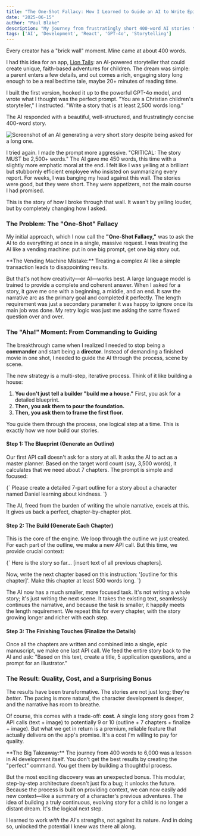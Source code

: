 ```yaml
---
title: "The One-Shot Fallacy: How I Learned to Guide an AI to Write Epic Children's Stories"
date: "2025-06-15"
author: "Paul Blake"
description: "My journey from frustratingly short 400-word AI stories to generating rich, 6,000-word adventures by changing my entire strategy."
tags: ['AI', 'Development', 'React', 'GPT-4o', 'Storytelling']
---
```



Every creator has a "brick wall" moment. Mine came at about 400 words.

I had this idea for an app, [Lion Tails](https://lions-tails.replit.app): an AI-powered storyteller that could create unique, faith-based adventures for children. The dream was simple: a parent enters a few details, and out comes a rich, engaging story long enough to be a real bedtime tale, maybe 20+ minutes of reading time.

I built the first version, hooked it up to the powerful GPT-4o model, and wrote what I thought was the perfect prompt. "You are a Christian children's storyteller," I instructed. "Write a story that is at least 2,500 words long."

The AI responded with a beautiful, well-structured, and frustratingly concise 400-word story.

<Image src="/lion_tails_error.png" alt="Screenshot of an AI generating a very short story despite being asked for a long one." />

I tried again. I made the prompt more aggressive. "CRITICAL: The story MUST be 2,500+ words." The AI gave me 450 words, this time with a slightly more emphatic moral at the end. I felt like I was yelling at a brilliant but stubbornly efficient employee who insisted on summarizing every report. For weeks, I was banging my head against this wall. The stories were good, but they were short. They were appetizers, not the main course I had promised.

This is the story of how I broke through that wall. It wasn't by yelling louder, but by completely changing how I asked.

### The Problem: The "One-Shot" Fallacy

My initial approach, which I now call the **"One-Shot Fallacy,"** was to ask the AI to do everything at once in a single, massive request. I was treating the AI like a vending machine: put in one big prompt, get one big story out.

<Callout type="warning">
  **The Vending Machine Mistake:** Treating a complex AI like a simple transaction leads to disappointing results.
</Callout>

But that's not how creativity—or AI—works best. A large language model is trained to provide a complete and coherent answer. When I asked for a story, it gave me one with a beginning, a middle, and an end. It saw the narrative arc as the primary goal and completed it perfectly. The length requirement was just a secondary parameter it was happy to ignore once its main job was done. My retry logic was just me asking the same flawed question over and over.

### The "Aha!" Moment: From Commanding to Guiding

The breakthrough came when I realized I needed to stop being a **commander** and start being a **director**. Instead of demanding a finished movie in one shot, I needed to guide the AI through the process, scene by scene.

The new strategy is a multi-step, iterative process. Think of it like building a house:

1.  **You don't just tell a builder "build me a house."** First, you ask for a detailed blueprint.
2.  **Then, you ask them to pour the foundation.**
3.  **Then, you ask them to frame the first floor.**

You guide them through the process, one logical step at a time. This is exactly how we now build our stories.

#### Step 1: The Blueprint (Generate an Outline)

Our first API call doesn't ask for a story at all. It asks the AI to act as a master planner. Based on the target word count (say, 3,500 words), it calculates that we need about 7 chapters. The prompt is simple and focused:

<CodeBlock language="text" title="Outline Generation Prompt">
{`
Please create a detailed 7-part outline for a story about a character named Daniel learning about kindness.
`}
</CodeBlock>

The AI, freed from the burden of writing the whole narrative, excels at this. It gives us back a perfect, chapter-by-chapter plot.

#### Step 2: The Build (Generate Each Chapter)

This is the core of the engine. We loop through the outline we just created. For each part of the outline, we make a new API call. But this time, we provide crucial context:

<CodeBlock language="text" title="Chapter Generation Prompt">
{`
Here is the story so far... [insert text of all previous chapters].

Now, write the next chapter based on this instruction: '[outline for this chapter]'. Make this chapter at least 500 words long.
`}
</CodeBlock>

The AI now has a much smaller, more focused task. It's not writing a whole story; it's just writing the next scene. It takes the existing text, seamlessly continues the narrative, and because the task is smaller, it happily meets the length requirement. We repeat this for every chapter, with the story growing longer and richer with each step.

#### Step 3: The Finishing Touches (Finalize the Details)

Once all the chapters are written and combined into a single, epic manuscript, we make one last API call. We feed the entire story back to the AI and ask: "Based on this text, create a title, 5 application questions, and a prompt for an illustrator."

### The Result: Quality, Cost, and a Surprising Bonus

The results have been transformative. The stories are not just long; they're *better*. The pacing is more natural, the character development is deeper, and the narrative has room to breathe.

Of course, this comes with a trade-off: **cost**. A single long story goes from 2 API calls (text + image) to potentially 9 or 10 (outline + 7 chapters + finalize + image). But what we get in return is a premium, reliable feature that actually delivers on the app's promise. It's a cost I'm willing to pay for quality.

<Callout type="info">
  **The Big Takeaway:** The journey from 400 words to 6,000 was a lesson in AI development itself. You don't get the best results by creating the "perfect" command. You get them by building a thoughtful process.
</Callout>

But the most exciting discovery was an unexpected bonus. This modular, step-by-step architecture doesn't just fix a bug; it unlocks the future. Because the process is built on providing context, we can now easily add new context—like a summary of a character's previous adventures. The idea of building a truly continuous, evolving story for a child is no longer a distant dream. It's the logical next step.

I learned to work *with* the AI's strengths, not against its nature. And in doing so, unlocked the potential I knew was there all along.